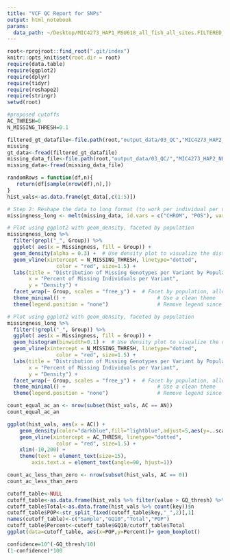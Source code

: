 ```yaml
---
title: "VCF QC Report for SNPs"
output: html_notebook
params:
  data_path: ~/Desktop/MIC4273_HAP1_MSU618_all_fish_all_sites.FILTERED_BIALLELIC_SNPS_ONLY.gq.ss.txt
---
```


```r
root<-rprojroot::find_root(".git/index")
knitr::opts_knit$set(root.dir = root)
require(data.table)
require(ggplot2)
require(dplyr)
require(tidyr)
require(reshape2)
require(stringr)
setwd(root)
```

```r
#proposed cutoffs
AC_THRESH=0
N_MISSING_THRESH=0.1
```

```r
filtered_gt_datafile<-file.path(root,"output_data/03_QC","MIC4273_HAP2_NEWREF_MSU618_all_fish_all_sites.FILTERED_BIALLELIC_SNPS_ONLY.renamed.filtered.stats.sampled.tab")
missing
gt_data<-fread(filtered_gt_datafile)
missing_data_file<-file.path(root,"output_data/03_QC/","MIC4273_HAP2_NEWREF_MSU618_all_fish_all_sites.missingness_per_site_per_group.txt")
missing_data<-fread(missing_data_file)
```


```r
randomRows = function(df,n){
   return(df[sample(nrow(df),n),])
}
hist_vals<-as.data.frame(gt_data[,c(1:5)])
```

```r

# Step 2: Reshape the data to long format (to work per individual per variant)
missingness_long <- melt(missing_data, id.vars = c("CHROM", "POS"), variable.name = "Group", value.name = "Missingness")

```

```r

# Plot using ggplot2 with geom_density, faceted by population
missingness_long %>%
  filter(grepl("_", Group)) %>%
  ggplot( aes(x = Missingness, fill = Group)) +
  geom_density(alpha = 0.3) +  # Use density plot to visualize the distribution
  geom_vline(xintercept = N_MISSING_THRESH, linetype="dotted",
                color = "red", size=1.5) +
  labs(title = "Distribution of Missing Genotypes per Variant by Population",
       x = "Percent of Missing Individuals per Variant",
       y = "Density") +
  facet_wrap(~ Group, scales = "free_y") +  # Facet by population, allowing y-axis to be independent
  theme_minimal() +                              # Use a clean theme
  theme(legend.position = "none")                # Remove legend since faceting already splits by population
```

```r
# Plot using ggplot2 with geom_density, faceted by population
missingness_long %>%
  filter(!grepl("_", Group)) %>%
  ggplot( aes(x = Missingness, fill = Group)) +
  geom_histogram(binwidth=0.1) +  # Use density plot to visualize the distribution
  geom_vline(xintercept = N_MISSING_THRESH, linetype="dotted",
                color = "red", size=1.5) +
  labs(title = "Distribution of Missing Genotypes per Variant by Population",
       x = "Percent of Missing Individuals per Variant",
       y = "Density") +
  facet_wrap(~ Group, scales = "free_y") +  # Facet by population, allowing y-axis to be independent
  theme_minimal() +                              # Use a clean theme
  theme(legend.position = "none")                # Remove legend since faceting already splits by population
```


```r
count_equal_ac_an <- nrow(subset(hist_vals, AC == AN))
count_equal_ac_an
```

```r
ggplot(hist_vals, aes(x = AC)) +
    geom_density(color="darkblue",fill="lightblue",adjust=5,aes(y=..scaled..)) +
    geom_vline(xintercept = AC_THRESH, linetype="dotted",
                color = "red", size=1.5) +
    xlim(-10,200) +
    theme(text = element_text(size=15),
        axis.text.x = element_text(angle=90, hjust=1))
```

```r
count_ac_less_than_zero <- nrow(subset(hist_vals, AC == 0))
count_ac_less_than_zero
```


```r
cutoff_table<-NULL
cutoff_table<-as.data.frame(hist_vals %>% filter(value > GQ_thresh) %>% count(key))
cutoff_table$Total<-as.data.frame(hist_vals %>% count(key))$n
cutoff_table$POP<-str_split_fixed(cutoff_table$key,"_",2)[,1]
names(cutoff_table)<-c("Sample","GQ10","Total","POP")
cutoff_table$Percent<-cutoff_table$GQ10/cutoff_table$Total
ggplot(data=cutoff_table, aes(x=POP,y=Percent))+ geom_boxplot()

```

```r
confidence=10^(-GQ_thresh/10)
(1-confidence)*100
```
